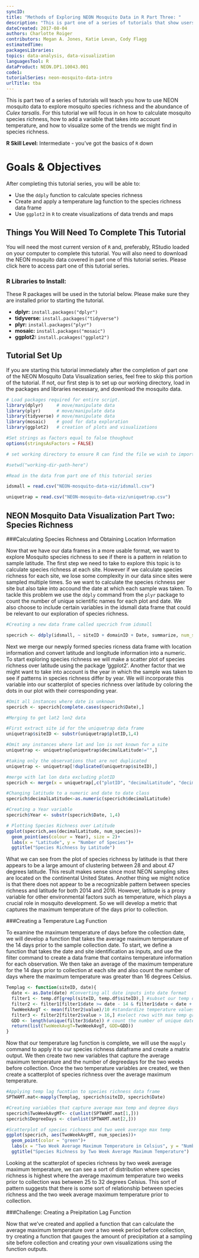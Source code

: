 ```yaml
---
syncID: 
title: "Methods of Exploring NEON Mosquito Data in R Part Three: "
description: "This is part one of a series of tutorials that show users how to clean and perform an initial analysis of NEON mosquito data."
dateCreated: 2017-08-04
authors: Charlotte Roiger 
contributors: Megan A. Jones, Katie Levan, Cody Flagg
estimatedTime: 
packagesLibraries: 
topics: data-analysis, data-visualization
languagesTool: R
dataProduct: NEON.DP1.10043.001
code1: 
tutorialSeries: neon-mosquito-data-intro
urlTitle: tba
---
```


This is part two of a series of tutorials will teach you how to use NEON 
mosquito data to explore mosquito species richness and the abundance of *Culex 
tarsalis*. For this tutorial we will focus in on how to calculate mosquito
species richness, how to add a variable that takes into account temperature,
and how to visualize some of the trends we might find in species richness.

**R Skill Level:** Intermediate - you've got the basics of `R` down

<div id="objectives" markdown="1">

# Goals & Objectives

After completing this tutorial series, you will be able to:

* Use the `ddply` function to calculate species richness
* Create and apply a temperature lag function to the species richness data frame
* Use `ggplot2` in `R` to create visualizations of data trends and maps  


## Things You Will Need To Complete This Tutorial

You will need the most current version of `R` and, preferably, RStudio loaded on
your computer to complete this tutorial. You will also need to download the
NEON mosquito data covered in part one of this tutorial series. Please click
here to access part one of this tutorial series.

### R Libraries to Install:

These R packages will be used in the tutorial below. Please make sure they are 
installed prior to starting the tutorial. 
 
* **dplyr:** `install.packages("dplyr")`
* **tidyverse:** `install.packages("tidyverse")`
*	**plyr:** `install.packages("plyr")`
*	**mosaic:** `install.packages("mosaic")`
* **ggplot2:** `install.pcakages("ggplot2")`


</div>

## Tutorial Set Up

If you are starting this tutorial immediately after the completion of part one
of the NEON Mosquito Data Visualization series, feel free to skip this portion 
of the tutorial. If not, our first step is to set up our working directory, 
load in the packages and libraries necessary, and download the mosquito data.

```r

# Load packages required for entire script. 
library(dplyr)     # move/manipulate data
library(plyr)      # move/manipulate data
library(tidyverse) # move/manipulate data
library(mosaic)    # good for data exploration
library(ggplot2)   # creation of plots and visualizations

#Set strings as factors equal to false thoughout
options(stringsAsFactors = FALSE) 

# set working directory to ensure R can find the file we wish to import

#setwd("working-dir-path-here")

#Read in the data from part one of this tutorial series

idsmall = read.csv("NEON-mosquito-data-viz/idsmall.csv")

uniquetrap = read.csv("NEON-mosquito-data-viz/uniquetrap.csv")

```

## NEON Mosquito Data Visualization Part Two: Species Richness


###Calculating Species Richness and  Obtaining Location Information

Now that we have our data frames in a more usable format, we want to explore 
Mosquito species richness to see if there is a pattern in relation to 
sample latitude. The first step we need to take to explore this topic is to
calculate species richness at each site. However if we calculate species 
richness for each site, we lose some complexity in our data since sites were 
sampled multiple times. So we want to calculate the species richness per site
but also take into accound the date at which each sample was taken. To tackle 
this problem we use the `ddply` command from the `plyr` package to count the 
number of unique scientific names for each plot and date. We also choose to 
include certain variables in the idsmall data frame that could be relevant to
our exploration of species richness.


```r

#Creating a new data frame called specrich from idsmall

specrich <- ddply(idsmall, ~ siteID + domainID + Date, summarize, num_species = length(unique(scientificName)))

```

Next we merge our newply formed species ricness data frame with location
information and convert latitude and longitude information into  a numeric. To 
start exploring species richness we will make a scatter plot of species richness
over latitude using the package 'ggplot2'. Another factor that we might want to
take into account is the year in which the sample was taken to see if patterns
in species richness differ by year. We will incorporate this variable into our 
scatterplot of species richness over latitude by coloring the dots in our plot 
with their corresponding year.

```r

#Omit all instances where date is unknown
specrich <- specrich[complete.cases(specrich$Date),]

#Merging to get lat2 lon2 data

#First extract site id for the uniquetrap data frame
uniquetrap$siteID <- substr(uniquetrap$plotID,1,4)

#Omit any instances where lat and lon is not known for a site
uniquetrap <- uniquetrap[uniquetrap$decimalLatitude!="",]

#taking only the observations that are not duplicated
uniquetrap <- uniquetrap[!duplicated(uniquetrap$siteID),]

#merge with lat lon data excluding plotID
specrich <- merge(x = uniquetrap[,c("plotID", "decimalLatitude", "decimalLongitude", "elevation", "nlcdClass")], y = specrich, by.y = "siteID", by.x = "siteID")

#Changing latitude to a numeric and date to date class
specrich$decimalLatitude<-as.numeric(specrich$decimalLatitude)

#Creating a Year variable
specrich$Year <- substr(specrich$Date, 1,4)

# Plotting Species Richness over Latitude
ggplot(specrich,aes(decimalLatitude, num_species))+
  geom_point(aes(colour = Year), size = 2)+
  labs(x = "Latitude", y = "Number of Species")+
  ggtitle("Species Richness by Latitude")

```

What we can see from the plot of species richness by latitude is that there 
appears to be a large amount of clustering between 28 and about 47 degrees 
latitude. This result makes sense since most NEON sampling sites are located on 
the continental United States. Another thing we might notice is that there
does not appear to be a recognizable pattern between species richness and 
latitude for both 2014 and 2016. However, latitude is a proxy variable for other
environmental factors such as temperature, which plays a crucial role in 
mosquito development. So we will develop a metric that captures the
maximum temperature of the days prior to collection. 

###Creating a Temperature Lag Function

To examine the maximum temperature of days before the collection date, we will 
develop a function that takes the average maximum temperature of the 14 days
prior to the sample collection date. To start, we define a function that takes 
the date and site identification as inputs, and use the filter command to create
a data frame that contains temperature information for each observation. We then
take an average of the maximum temperature for the 14 days prior to collection
at each site and also count the number of days where the maximum temperature was
greater than 16 degrees Celsius.  

```r

Templag <- function(siteID, date){ 
  date <- as.Date(date) #Converting all date inputs into date format
  filter1 <- temp.df[grepl(siteID, temp.df$siteID),] #subset our temp data by site id
  filter2 <- filter1[filter1$date >= date - 14 & filter1$date < date + 1,] # subset by date
  TwoWeekAvgT <- mean(filter2$value)/10 #standardize temperature values
  filter3 <- filter2[filter2$value > 16,] #select rows with max temp greater than 16 degrees C
  GDD <- length(unique(filter3$date)) # count the number of unique dates in data frame
  return(list(TwoWeekAvgT=TwoWeekAvgT, GDD=GDD))
}

```

Now that our temperature lag function is complete, we will use the `mapply`
command to apply it to our species richness dataframe and create a matrix
output. We then create two new variables that capture the average maximum
temperature and the number of degreedays for the two weeks before collection. 
Once the two temperature variables are created, we then create a scatterplot of 
species richness over the average maximum temperature. 

```r

#Applying temp lag fucntion to species richness data frame
SPTWAMT.mat<-mapply(Templag, specrich$siteID, specrich$Date)

#Creating variables that capture average max temp and degree days 
specrich$TwoWeekAvgMT<- c(unlist(SPTWAMT.mat[1,]))
specrich$DegreeDays <- c(unlist(SPTWAMT.mat[2,]))

#Scatterplot of species richness and two week average max temp
ggplot(specrich, aes(TwoWeekAvgMT, num_species))+
  geom_point(color = "green")+
  labs(x = "Two Week Average Maximum Temperature in Celsius", y = "Number of Species")+
  ggtitle("Species Richness by Two Week Average Maximum Temperature")

```

Looking at the scatterplot of species richness by two week average maximum 
temperature, we can see a sort of distribution where species richness is highest
where the average maximum temperature two weeks prior to collection was between 
25 to 32 degrees Celsius. This sort of pattern suggests that there is some sort
of relationship between species richness and the two week average maximum
temperature prior to collection. 

<div id = "challenge" markdown = "1">

###Challenge: Creating a Preipitation Lag Function

Now that we've created and applied a function that can calculate the average 
maximum temperature over a two week period before collection, try creating a
function that gauges the amount of precipitation at a sampling site before
collection and creating your own visualizations using the function outputs. 

</div>



